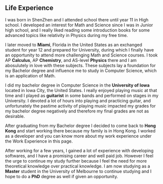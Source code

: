 <Breadcrumbs title="life experience" />

## Life Experience

I was born in ShenZhen and I attended school there until year 11 in High school. 
I developed an interest for Math and Science since I was in Junior high school, 
and I really liked reading some introduction books for some advanced topics 
like relativity in Physics during my free time. 

I later moved to **Miami**, Florida in the United States as an exchanged student for year 12 
and prepared for University, during which I finally have an opportunity to attend more challenging 
Math and Science courses. I took AP **Calculus**, AP **Chemistry**, and AS-level **Physics** there and 
I am abosulutely in love with these subjects. These subjects lay a foundation for my Bachelor degree and 
influence me to study in Computer Science, which is an application of Math. 

I did my bachelor degree in Computer Science in the **University of Iowa** located in 
Iowa City, the United States. I really enjoyed playing music at that time and I played as **guitarist** 
in some bands and performed on stages in my University. I devoted a lot of hours into playing and practicing 
guitar, and unfortunately the pastime activity of playing music impacted my grades for my bachelor degree 
negatively and therefore my final grades are not as desirable. 

After graduating from my Bachelor degree I decided to come back to **Hong Kong** and start working there 
because my family is in Hong Kong. I worked as a developer and you can know more about my work experience under the 
Work Experience in this page. 

After working for a few years, I gained a lot of experience with developing softwares, and I have a promising 
career and well paid job. However I feel the urge to continue my study further because I feel the need for more 
theoretical knowledge over practical knowledge. I am now studying as a **Master** student in the University of Melbourne 
to continue studying and I hope to do a **PhD** degree as well if given an opportunity. 
